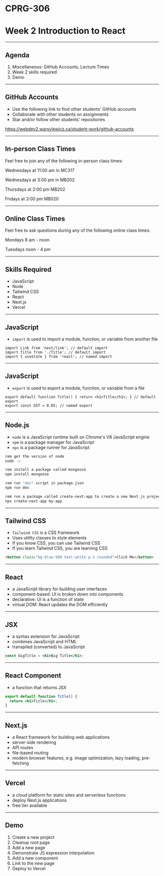# CPRG-306

# Week 2 Introduction to React

---

## Agenda

1. Miscellaneous: GitHub Accounts, Lecture Times
2. Week 2 skills required
3. Demo

---

## GitHub Accounts

- Use the following link to find other students' GitHub accounts
- Collaborate with other students on assignments
- Star and/or follow other students' repositories

https://webdev2.warsylewicz.ca/student-work/github-accounts

---

## In-person Class Times

Feel free to join any of the following in-person class times:

Wednesdays at 11:00 am in MC317

Wednesdays at 3:00 pm in MB202

Thursdays at 2:00 pm MB202

Fridays at 3:00 pm MB020

---

## Online Class Times

Feel free to ask questions during any of the following online class times:

Mondays 8 am - noon

Tuesdays noon - 4 pm

---

## Skills Required

- JavaScript
- Node
- Tailwind CSS
- React
- Next.js
- Vercel

---

## JavaScript

- `import` is used to import a module, function, or variable from another file

```
import Link from 'next/link'; // default import
import Title from './Title'; // default import
import { useState } from 'react'; // named import
```

---

## JavaScript

- `export` is used to export a module, function, or variable from a file

```
export default function Title() { return <h1>Title</h1>; } // default export
export const GST = 0.05; // named export
```

---

## Node.js

- `node` is a JavaScript runtime built on Chrome's V8 JavaScript engine
- `npm` is a package manager for JavaScript
- `npx` is a package runner for JavaScript

```bash
rem get the version of node
node -v

rem install a package called mongoose
npm install mongoose

rem run "dev" script in package.json
npm run dev

rem run a package called create-next-app to create a new Next.js project
npx create-next-app my-app
```

---

## Tailwind CSS

- `Tailwind CSS` is a CSS framework
- Uses utility classes to style elements
- If you know CSS, you can use Tailwind CSS
- If you learn Tailwind CSS, you are learning CSS

```html
<button class="bg-blue-500 text-white p-2 rounded">Click Me</button>
```

---

## React

- a JavaScript library for building user interfaces
- component-based: UI is broken down into components
- declarative: UI is a function of state
- virtual DOM: React updates the DOM efficiently

---

## JSX

- a syntax extension for JavaScript
- combines JavaScript and HTML
- transpiled (converted) to JavaScript

```jsx
const bigTitle = <h1>Big Title</h1>;
```

---

## React Component

- a function that returns JSX

```jsx
export default function Title() {
  return <h1>Title</h1>;
}
```

---

## Next.js

- a React framework for building web applications
- server-side rendering
- API routes
- file-based routing
- modern browser features, e.g. image optimization, lazy loading, pre-fetching

---

## Vercel

- a cloud platform for static sites and serverless functions
- deploy Next.js applications
- free tier available

---

## Demo

1. Create a new project
2. Cleanup root page
3. Add a new page
4. Demonstrate JS expression interpolation
5. Add a new component
6. Link to the new page
7. Deploy to Vercel
